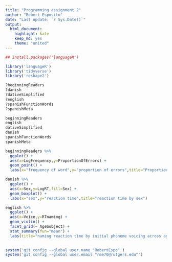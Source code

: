 ```yaml
---
title: "Programming assignment 2" 
author: "Robert Esposito" 
date: "Last update: `r Sys.Date()`"
output: 
  html_document:
    highlight: kate 
    keep_md: yes
    theme: "united"
---
```


```r
## install.packages('languageR')

library('languageR')
library('tidyverse')
library('reshape2')
```


```r
?beginningReaders
?danish
?dativeSimplified
?english
?spanishFunctionWords
?spanishMeta
```

```r
beginningReaders
english
dativeSimplified
danish
spanishFunctionWords
spanishMeta
```

```r
beginningReaders %>%
  ggplot() + 
  aes(x=LogFrequency,y=ProportionOfErrors) +
  geom_point() +
  labs(x="frequency of word",y="proportion of errors",title="Proportion of Errors by Word Frequency")
```

```r
danish %>%
  ggplot() +
  aes(x=Sex,y=LogRT,fill=Sex) +
  geom_boxplot() +
  labs(x="sex",y="reaction time",title="reaction time by sex")
```

```r
english %>%
  ggplot() +
  aes(x=Voice,y=RTnaming) +
  geom_violin() +
  facet_grid(~ AgeSubject) +
  stat_summary(fun="mean") +
  labs(title="naming reaction time by initial phoneme voicing across age",x="voicing",y="name reaction time")
  
```

```r
system('git config --global user.name "RobertEspo"')
system('git config --global user.email "rme70@rutgers.edu"')

````
